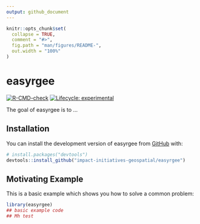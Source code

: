 ```yaml
---
output: github_document
---
```


<!-- README.md is generated from README.Rmd. Please edit that file -->

```r
knitr::opts_chunk$set(
  collapse = TRUE,
  comment = "#>",
  fig.path = "man/figures/README-",
  out.width = "100%"
)
```

# easyrgee

<!-- badges: start -->
[![R-CMD-check](https://github.com/impact-initiatives-geospatial/easyrgee/workflows/R-CMD-check/badge.svg)](https://github.com/impact-initiatives-geospatial/easyrgee/actions)
[![Lifecycle: experimental](https://img.shields.io/badge/lifecycle-experimental-orange.svg)](https://lifecycle.r-lib.org/articles/stages.html#experimental)
<!-- badges: end -->

The goal of easyrgee is to ...

## Installation

You can install the development version of easyrgee from [GitHub](https://github.com/) with:

``` r
# install.packages("devtools")
devtools::install_github("impact-initiatives-geospatial/easyrgee")
```

## Motivating Example

This is a basic example which shows you how to solve a common problem:

```r
library(easyrgee)
## basic example code
## Mh test
```

